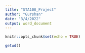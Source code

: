 ```yaml
---
title: "STA100_Project"
author: "Gurshan"
date: "3/4/2022"
output: word_document
---
```


```r
knitr::opts_chunk$set(echo = TRUE)
```

```r
getwd()
```


